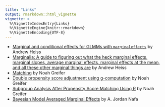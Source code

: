 ```yaml
---
title: "Links" 
output: rmarkdown::html_vignette
vignette: >
  %\VignetteIndexEntry{Links}
  %\VignetteEngine{knitr::rmarkdown}
  %\VignetteEncoding{UTF-8}
---
```


- [Marginal and conditional effects for GLMMs with `marginaleffects`](https://www.andrewheiss.com/blog/2022/11/29/conditional-marginal-marginaleffects/) by Andrew Heiss
- [Marginalia: A guide to figuring out what the heck marginal effects, marginal slopes, average marginal effects, marginal effects at the mean, and all these other marginal things are](https://www.andrewheiss.com/blog/2022/05/20/marginalia/) by Andrew Heiss
- [Matching](https://cran.r-project.org/web/packages/MatchIt/vignettes/estimating-effects.html) by Noah Greifer
- [Double propensity score adjustment using g-computation](https://stats.stackexchange.com/questions/580118/adjusting-the-model-by-propensity-scores-after-propensity-score-matching/580174#580174) by Noah Greifer
- [Subgroup Analysis After Propensity Score Matching Using R](https://ngreifer.github.io/blog/subgroup-analysis-psm/) by Noah Greifer
- [Bayesian Model Averaged Marginal Effects](https://www.ajordannafa.com/blog/2022/being-less-wrong/) by A. Jordan Nafa
